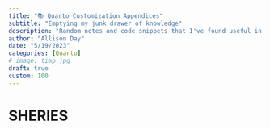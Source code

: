 ```yaml
---
title: "📚 Quarto Customization Appendices"
subtitle: "Emptying my junk drawer of knowledge"
description: "Random notes and code snippets that I've found useful in my Quarto projects."
author: "Allison Day"
date: "5/19/2023"
categories: [Quarto]
# image: timp.jpg
draft: true
custom: 100
---
```


# SHERIES


<!-- generate a ton of text -->